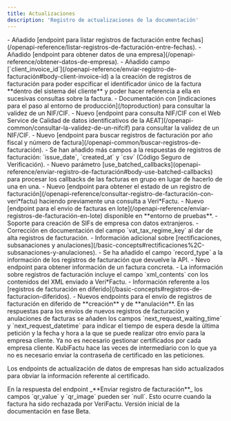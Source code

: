 ```yaml
---
title: Actualizaciones
description: 'Registro de actualizaciones de la documentación'
---
```


<Update label="2025-10-17" description="v1.1.3">
  - Añadido [endpoint para listar registros de facturación entre fechas](/openapi-reference/listar-registros-de-facturación-entre-fechas).
</Update>

<Update label="2025-10-17" description="v1.1.3">
  - Añadido [endpoint para obtener datos de una empresa](/openapi-reference/obtener-datos-de-empresa).
</Update>

<Update label="2025-10-15" description="v1.1.3">
  - Añadido campo [`client_invoice_id`](/openapi-reference/enviar-registro-de-facturación#body-client-invoice-id) a la creación de registros de facturación para poder espcificar el identificador único de la factura **dentro del sistema del cliente** y poder hacer referencia a ella en sucesivas consultas sobre la factura.
</Update>

<Update label="2025-10-10" description="v1.1.2">
  - Documentación con [indicaciones para el paso al entorno de producción](/toproduction) para consultar la validez de un NIF/CIF.
</Update>

<Update label="2025-09-29" description="v1.1.1">
  - Nuevo [endpoint para consulta NIF/CIF con el Web Service de Calidad de datos identificativos de la AEAT](/openapi-common/consultar-la-validez-de-un-nifcif) para consultar la validez de un NIF/CIF.
</Update>

<Update label="2025-09-24" description="v1.1.1">
  - Nuevo [endpoint para buscar registros de facturación por año fiscal y número de factura](/openapi-common/buscar-registros-de-facturación).
  - Se han añadido más campos a la respuestas de registros de facturación: `issue_date`, `created_at` y `csv` (Código Seguro de Verificación).
</Update>

<Update label="2025-08-25" description="v1.1.1">
  - Nuevo parámetro [use_batched_callbacks](openapi-reference/enviar-registro-de-facturación#body-use-batched-callbacks) para procesar los callbacks de las facturas en grupo en lugar de hacerlo de una en una.
</Update>

<Update label="2025-08-11" description="v1.1.0">
  - Nuevo [endpoint para obtener el estado de un registro de facturación](/openapi-reference/consultar-registro-de-facturación-con-veri*factu) haciendo previamente una consulta a Veri*Factu.
  - Nuevo [endpoint para el envío de facturas en lote](/openapi-reference/enviar-registros-de-facturación-en-lote) disponible en **entorno de pruebas**.
</Update>

<Update label="2025-07-22" description="v1.0.1">
  - Soporte para creación de SIFs de empresa con datos extranjeros.
</Update>

<Update label="2025-07-16" description="v1.0.0">
  - Corrección en documentación del campo `vat_tax_regime_key` al dar de alta registros de facturación.
</Update>

<Update label="2025-06-06" description="v0.2.3">
  - Información adicional sobre [rectificaciones, subsanaciones y anulaciones](/basic-concepts#rectificaciones%2C-subsanaciones-y-anulaciones).
</Update>

<Update label="2025-05-20" description="v0.2.2">
  - Se ha añadido el campo `record_type` a la información de los registros de facturación que devuelve la API.
</Update>

<Update label="2025-04-25" description="v0.2.1beta">
  - Nevo endpoint para obtener información de un factura concreta.
  - La información sobre registros de facturación incluye el campo `xml_contents` con los contenidos del XML enviado a Veri*Factu.
</Update>

<Update label="2025-04-08" description="v0.2.0beta">
  - Información referente a los [registros de facturación en diferido](/basic-concepts#registros-de-facturacion-diferidos).
  - Nuevos endpoints para el envío de registros de facturación en diferido de **creación** y de **anulación**.
</Update>

<Update label="2025-04-01" description="v0.1.1beta">
  En las respuestas para los envíos de nuevos registros de facturación y  anulaciones de facturas se añaden los campos `next_request_waiting_time` y `next_request_datetime` para indicar el tiempo de espera desde la última petición y la fecha y hora a la que se puede realizar otro envío para la empresa cliente.
</Update>

<Update label="2025-03-26" description="v0.1.0beta">
  Ya no es necesario gestionar certificados por cada empresa cliente. KubiFactu hace las veces de intermediario con lo que ya no es necesario enviar la contraseña de certificado en las peticiones.

  Los endpoints de actualización de datos de empresas han sido actualizados para obviar la información referente al certificado.
</Update>

<Update label="2025-03-25" description="v0.0.1beta">
  En la respuesta del endpoint _**Enviar registro de facturación**_ los campos `qr_value` y `qr_image` pueden ser `null`. Esto ocurre cuando la factura ha sido rechazada por VeriFactu.
</Update>

<Update label="2025-01-08" description="v0.0.1beta">
  Versión inicial de la documentación en fase Beta.
</Update>
